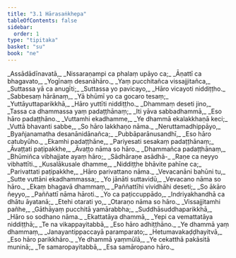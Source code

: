 ```yaml
---
title: "3.1 Hārasaṅkhepa"
tableOfContents: false
sidebar:
  order: 1
type: "tipitaka"
basket: "su"
book: "ne"
---
```



<DynamicBreadcrumb />

<Paragraph number="25" type="verses" book="ne">
_Assādādīnavatā,_  
_Nissaraṇampi ca phalaṃ upāyo ca;_  
_Āṇattī ca bhagavato,_  
_Yogīnaṃ <Emphasis>desanāhāro</Emphasis>._  

</Paragraph>

<Paragraph number="26" type="verses" book="ne">
_Yaṃ pucchitañca vissajjitañca,_  
_Suttassa yā ca anugīti;_  
_Suttassa yo pavicayo,_  
_Hāro <Emphasis>vicayo</Emphasis>ti niddiṭṭho._  

</Paragraph>

<Paragraph number="27" type="verses" book="ne">
_Sabbesaṃ hārānaṃ,_  
_Yā bhūmī yo ca gocaro tesaṃ;_  
_Yuttāyuttaparikkhā,_  
_Hāro <Emphasis>yuttī</Emphasis>ti niddiṭṭho._  

</Paragraph>

<Paragraph number="28" type="verses" book="ne">
_Dhammaṃ deseti jino,_  
_Tassa ca dhammassa yaṃ padaṭṭhānaṃ;_  
_Iti yāva sabbadhammā,_  
_Eso hāro <Emphasis>padaṭṭhāno</Emphasis>._  

</Paragraph>

<Paragraph number="29" type="verses" book="ne">
_Vuttamhi ekadhamme,_  
_Ye dhammā ekalakkhaṇā keci;_  
_Vuttā bhavanti sabbe,_  
_So hāro <Emphasis>lakkhaṇo</Emphasis> nāma._  

</Paragraph>

<Paragraph number="30" type="verses" book="ne">
_Neruttamadhippāyo,_  
_Byañjanamatha desanānidānañca;_  
_Pubbāparānusandhī,_  
_Eso hāro <Emphasis>catubyūho</Emphasis>._  

</Paragraph>

<Paragraph number="31" type="verses" book="ne">
_Ekamhi padaṭṭhāne,_  
_Pariyesati sesakaṃ padaṭṭhānaṃ;_  
_Āvaṭṭati paṭipakkhe,_  
_<Emphasis>Āvaṭṭo</Emphasis> nāma so hāro._  

</Paragraph>

<Paragraph number="32" type="verses" book="ne">
_Dhammañca padaṭṭhānaṃ,_  
_Bhūmiñca vibhajjate ayaṃ hāro;_  
_Sādhāraṇe asādhā-_  
_Raṇe ca neyyo <Emphasis>vibhattī</Emphasis>ti._  

</Paragraph>

<Paragraph number="33" type="verses" book="ne">
_Kusalākusale dhamme,_  
_Niddiṭṭhe bhāvite pahīne ca;_  
_Parivattati paṭipakkhe,_  
_Hāro <Emphasis>parivattano</Emphasis> nāma._  

</Paragraph>

<Paragraph number="34" type="verses" book="ne">
_Vevacanāni bahūni tu,_  
_Sutte vuttāni ekadhammassa;_  
_Yo jānāti suttavidū,_  
_<Emphasis>Vevacano</Emphasis> nāma so hāro._  

</Paragraph>

<Paragraph number="35" type="verses" book="ne">
_Ekaṃ bhagavā dhammaṃ,_  
_Paññattīhi vividhāhi deseti;_  
_So ākāro ñeyyo,_  
_<Emphasis>Paññattī</Emphasis> nāma hāroti._  

</Paragraph>

<Paragraph number="36" type="verses" book="ne">
_Yo ca paṭiccuppādo,_  
_Indriyakhandhā ca dhātu āyatanā;_  
_Etehi otarati yo,_  
_<Emphasis>Otaraṇo</Emphasis> nāma so hāro._  

</Paragraph>

<Paragraph number="37" type="verses" book="ne">
_Vissajjitamhi pañhe,_  
_Gāthāyaṃ pucchitā yamārabbha;_  
_Suddhāsuddhaparikkhā,_  
_Hāro so <Emphasis>sodhano</Emphasis> nāma._  

</Paragraph>

<Paragraph number="38" type="verses" book="ne">
_Ekattatāya dhammā,_  
_Yepi ca vemattatāya niddiṭṭhā;_  
_Te na vikappayitabbā,_  
_Eso hāro <Emphasis>adhiṭṭhāno</Emphasis>._  

</Paragraph>

<Paragraph number="39" type="verses" book="ne">
_Ye dhammā yaṃ dhammaṃ,_  
_Janayantippaccayā paramparato;_  
_Hetumavakaḍḍhayitvā,_  
_Eso hāro <Emphasis>parikkhāro</Emphasis>._  

</Paragraph>

<Paragraph number="40" type="verses" book="ne">
_Ye dhammā yaṃmūlā,_  
_Ye cekatthā pakāsitā muninā;_  
_Te samaropayitabbā,_  
_Esa <Emphasis>samāropano</Emphasis> hāro._
</Paragraph>